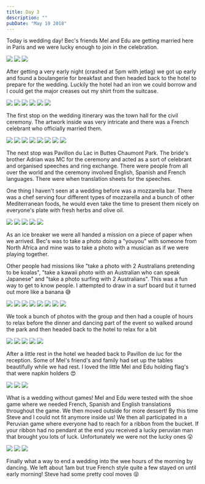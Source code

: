 ```yaml
---
title: Day 3
description: ""
pubDate: "May 19 2018"
---
```



Today is wedding day! Bec's friends Mel and Edu are getting married here in Paris and we were lucky enough to join in the celebration.

<Grid columns={3}>
  <Img
    src="/src/content/travel/2018-europe/assets/b2f4d1bb-0eb4-40ac-aebd-c1f3502a9e29-013d2492dcd68efa401fd354e08899a6ac5682e9.jpg"
    colSpan={2}
    rowSpan={2}
  />
  <Img src="/src/content/travel/2018-europe/assets/26ae365a-358e-41bc-a061-9ba0d33c3de0-05522cb949dd1128479ecb6fe4fd9b18981b0942.jpg" />
  <Img src="/src/content/travel/2018-europe/assets/2a4d73aa-1936-4085-a494-d263347db636-d36ea7138a4e53726af31d895d8a28a455d44dba.jpg" />
</Grid>

After getting a very early night (crashed at 5pm with jetlag) we got up early and found a boulangerie for breakfast and then headed back to the hotel to prepare for the wedding. Luckily the hotel had an iron we could borrow and I could get the major creases out my shirt from the suitcase.

<Grid columns={3}>
  <Img
    src="/src/content/travel/2018-europe/assets/799178f9-995d-4732-90f5-bb3d1708033a-7859a4498fa0f9654fc4820b6288ded14660d5c5.jpg"
    colSpan={2}
    rowSpan={2}
  />
  <Img src="/src/content/travel/2018-europe/assets/4da403ab-3540-4633-9675-0be931799035-6c085dd7d23d1ccdc3b819de9aacc9361cc634b2.jpg" />
  <Img src="/src/content/travel/2018-europe/assets/6337c289-7c34-4db4-8e92-910a4b68c771-9b48d6e6ff4e354d033ac7e0c6678b6724c43cba.jpg" />
  <Img src="/src/content/travel/2018-europe/assets/9078a4dd-fc7b-407e-888a-c71e58fab67c-bf09742dfc43577ebea83e8f9030107ebd5fbbd6.jpg" />
  <Img src="/src/content/travel/2018-europe/assets/384ce50a-766b-4bf6-9e75-0096ba0e3d4f-f03a4bf89b20559b9724e54092267cf496c12d8d.jpg" />
  <Img src="/src/content/travel/2018-europe/assets/b50e2706-200e-4a34-a060-6e9b96ffaa30-b9d0c72ced5cfa01c9effd04f75b7ccf71a43546.jpg" />
</Grid>

The first stop on the wedding itinerary was the town hall for the civil ceremony. The artwork inside was very intricate and there was a French celebrant who officially married them.

<Grid columns={12}>
  <Img
    src="/src/content/travel/2018-europe/assets/fd8fd87b-8915-46ef-bb63-6c85bff49837-55587a722d3eadbf7e5812fb55ade7c6b3c0fd6d.jpg"
    colSpan={3}
  />
  <Img
    src="/src/content/travel/2018-europe/assets/87cb9a6a-82f3-4b39-bd16-ae0702ab3b6e-10c37b9d0255ec065c5ee9e6af92bf028813f9f7.jpg"
    colSpan={3}
  />
  <Img
    src="/src/content/travel/2018-europe/assets/72f53cfb-d2d7-4f9e-942f-24b6822c338a-340f160788ea133a93774a35c26b78f85e94b80d.jpg"
    colSpan={6}
    rowSpan={2}
  />
  <Img
    src="/src/content/travel/2018-europe/assets/c0e056a6-507b-4c78-874e-58761b18d150-b554a57999c5a08bca776c614e1be41373a34d55.jpg"
    colSpan={3}
  />
  <Img
    src="/src/content/travel/2018-europe/assets/ed7b66cc-e465-4599-8f94-1e46d192aefe-48af23ffcb0f998f3eef537fd0dbfe4f02e917c7.jpg"
    colSpan={3}
  />
  <Img
    src="/src/content/travel/2018-europe/assets/d3916133-c599-4499-99ca-3d21da35e813-b7b58f58602734fac74ca832bf6f85d32305ddd0.jpg"
    colSpan={4}
  />
  <Img
    src="/src/content/travel/2018-europe/assets/eb87709c-b868-496c-af3c-4c8b874ebe75-b56617e01c0972e8837f9dc1903454b0fd1aaf50.jpg"
    colSpan={4}
  />
  <Img
    src="/src/content/travel/2018-europe/assets/e63ba380-2910-4a5d-997c-c5455819885d-f205b028cf9d718391506f898fb63989fc0308ba.jpg"
    colSpan={4}
  />
</Grid>

The next stop was Pavillon du Lac in Buttes Chaumont Park. The bride's brother Adrian was MC for the ceremony and acted as a sort of celebrant and organised speeches and ring exchange. There were people from all over the world and the ceremony involved English, Spanish and French languages. There were when translation sheets for the speeches.

One thing I haven't seen at a wedding before was a mozzarella bar. There was a chef serving four different types of mozzarella and a bunch of other Mediterranean foods, he would even take the time to present them nicely on everyone's plate with fresh herbs and olive oil.

<Grid columns={6}>
  <Img
    src="/src/content/travel/2018-europe/assets/308b1348-e863-4c8b-8962-65ed2b5c1b7e-6b8e112b56c5a008d1e1c987678222bbcaf6875a.jpg"
    colSpan={2}
  />
  <Img
    src="/src/content/travel/2018-europe/assets/2fee7d9f-5f02-42eb-b06e-01b2f97722ef-7569930a2ad2f244478c8e0e2014115991fb3247.jpg"
    colSpan={2}
  />
  <Img
    src="/src/content/travel/2018-europe/assets/959e8629-6821-4e82-b1f9-e614e8e6a724-d3c99062c03cc8aacec58f299c7823de91e4e232.jpg"
    colSpan={2}
  />
  <Img
    src="/src/content/travel/2018-europe/assets/2b4fd82e-3f2d-4e0f-9e5c-2537a72b1665-11c130a3c40bdbad9c13f6ab1122dc2271876afb.jpg"
    colSpan={3}
  />
  <Img
    src="/src/content/travel/2018-europe/assets/d75a9efe-23b3-4a67-834e-aa385d2c6028-3b9332ff11dbd5ada4398e968bf89dcbcda5106b.jpg"
    colSpan={3}
  />
</Grid>

As an ice breaker we were all handed a mission on a piece of paper when we arrived. Bec's was to take a photo doing a "youyou" with someone from North Africa and mine was to take a photo with a musician as if we were playing together.

Other people had missions like "take a photo with 2 Australians pretending to be koalas", "take a kawaii photo with an Australian who can speak Japanese" and "take a photo surfing with 2 Australians". This was a fun way to get to know people. I attempted to draw in a surf board but it turned out more like a banana 😅

<Grid columns={12}>
  <Img
    src="/src/content/travel/2018-europe/assets/9b8f0468-7321-4eff-b767-b472e96ee02e-8e7a550c3118ca951a4e13e738d012fa1cc34e17.jpg"
    colSpan={3}
  />
  <Img
    src="/src/content/travel/2018-europe/assets/ab5cc987-d6e7-4350-b7f1-69854985a1d6-ebf5ac8daf93269c0764e258ad5e8dd818eedc61.jpg"
    colSpan={3}
  />
  <Img
    src="/src/content/travel/2018-europe/assets/b6f31a97-f9ca-4bf1-aee8-a7ba6b6cbd1c-8f3811024bb338be4716f25cc871a16faa0a0f4b.jpg"
    colSpan={6}
    rowSpan={2}
  />
  <Img
    src="/src/content/travel/2018-europe/assets/b51ba270-8529-410f-9603-064ee604a03f-52062a07a584e1ca6ba8f24414b1c4cbacb305ae.jpg"
    colSpan={3}
  />
  <Img
    src="/src/content/travel/2018-europe/assets/3f0ef959-76d8-45f3-aa74-f9af240b8b92-8ff222ad4ea974a7877676a83e141433877c7c68.jpg"
    colSpan={3}
  />
  <Img
    src="/src/content/travel/2018-europe/assets/5bbca39e-1fef-4a64-910d-64f32ad72fab-dd37d3547f752883b287b222661c785424410682.jpg"
    colSpan={4}
  />
  <Img
    src="/src/content/travel/2018-europe/assets/22082e8e-b4c6-4ab0-a1e6-8f28a50a9824-1ab80f0ed348d295735a3c5459eb880bcbcf21f6.jpg"
    colSpan={4}
  />
  <Img
    src="/src/content/travel/2018-europe/assets/9f054a90-66f9-4135-a563-8a379ed9f012-340f160788ea133a93774a35c26b78f85e94b80d.jpg"
    colSpan={4}
  />
</Grid>

We took a bunch of photos with the group and then had a couple of hours to relax before the dinner and dancing part of the event so walked around the park and then headed back to the hotel to relax for a bit

<Grid columns={6}>
  <Img
    src="/src/content/travel/2018-europe/assets/1a271118-0f37-4dcf-8fc9-9f6d6d5b2e37-5df2a823ce971f92a435b4d48f45be8b5a87941e.jpg"
    colSpan={2}
  />
  <Img
    src="/src/content/travel/2018-europe/assets/f997c88b-1080-4ed0-a7fd-7db2a3e83992-d888c94dd2de85031003ce56eb6e0920e364fb7a.jpg"
    colSpan={2}
  />
  <Img
    src="/src/content/travel/2018-europe/assets/819f2b72-281b-4335-b122-4c400254c1e1-f79177e6d126eeff5f6efbd9291949e5a06077c0.jpg"
    colSpan={2}
  />
  <Img
    src="/src/content/travel/2018-europe/assets/3d4a6536-5a7c-4360-bcb0-d837633b162f-c3a9a9edb075317955dc5203c1c2d45af74bbc9e.jpg"
    colSpan={3}
  />
  <Img
    src="/src/content/travel/2018-europe/assets/2ee80ad7-faeb-4256-bd97-e5a78bd5312c-db471dcbf535c7aef941fcf8be463f5c757307d8.jpg"
    colSpan={3}
  />
</Grid>

After a little rest in the hotel we headed back to Pavillon de luc for the reception. Some of Mel's friend's and family had set up the tables beautifully while we had rest. I loved the little Mel and Edu holding flag's that were napkin holders 😍

<Grid columns={3}>
  <Img
    src="/src/content/travel/2018-europe/assets/dc2dbfb2-9e04-4930-bf84-c49dcda1b088-c5a27ae8f407032baea849a86cd63de4f4e8315f.jpg"
    colSpan={2}
    rowSpan={2}
  />
  <Img src="/src/content/travel/2018-europe/assets/83ac3211-7d92-4765-bd5b-a4f2062d738b-eb165dd6cd43bca463f1237a3bdd7989581c2efa.jpg" />
  <Img src="/src/content/travel/2018-europe/assets/97aef7f7-8d7a-488c-88b8-80cab3b5c29e-13cfeff53386a6016fd4e05027229af7abefe349.jpg" />
</Grid>

What is a wedding without games! Mel and Edu were tested with the shoe game where we needed French, Spanish and English translations throughout the game. We then moved outside for more dessert! By this time Steve and I could not fit anymore inside us! We then all participated in a Peruvian game where everyone had to reach for a ribbon from the bucket. If your ribbon had no pendant at the end you received a lucky peruvian man that brought you lots of luck. Unfortunately we were not the lucky ones 😮

<Grid columns={3}>
  <Img
    src="/src/content/travel/2018-europe/assets/8596ad28-3bd3-49ec-9616-4a8622e55d1c-0c5680ea44f3d5bebbb0216a73dc111796a8d694.jpg"
    colSpan={2}
    rowSpan={2}
  />
  <Img src="/src/content/travel/2018-europe/assets/cb9eedb2-053f-455b-8a51-8f66471dba1b-c58bc55b34b1e5b58b8ce7e3b692b16b82b562c4.jpg" />
  <Img src="/src/content/travel/2018-europe/assets/65a8e1a5-88e1-4822-b892-1a247f0a6695-2f9b392df37763df281555cef60a2fe3ba2af33b.jpg" />
</Grid>

Finally what a way to end a wedding into the wee hours of the morning by dancing. We left about 1am but true French style quite a few stayed on until early morning! Steve had some pretty cool moves 😜
